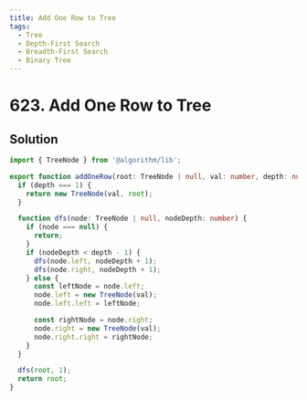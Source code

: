 ```yaml
---
title: Add One Row to Tree
tags:
  - Tree
  - Depth-First Search
  - Breadth-First Search
  - Binary Tree
---
```


# 623. Add One Row to Tree

<Badges>
  <LevelBadge level="medium" />
  <TopicBadge name="Tree" slug="tree" />
  <TopicBadge name="Depth-First Search" slug="depth-first-search" />
  <TopicBadge name="Breadth-First Search" slug="breadth-first-search" />
  <TopicBadge name="Binary Tree" slug="binary-tree" />
</Badges>

## Solution

```typescript filename="solution.ts" copy
import { TreeNode } from '@algorithm/lib';

export function addOneRow(root: TreeNode | null, val: number, depth: number): TreeNode | null {
  if (depth === 1) {
    return new TreeNode(val, root);
  }

  function dfs(node: TreeNode | null, nodeDepth: number) {
    if (node === null) {
      return;
    }
    if (nodeDepth < depth - 1) {
      dfs(node.left, nodeDepth + 1);
      dfs(node.right, nodeDepth + 1);
    } else {
      const leftNode = node.left;
      node.left = new TreeNode(val);
      node.left.left = leftNode;

      const rightNode = node.right;
      node.right = new TreeNode(val);
      node.right.right = rightNode;
    }
  }

  dfs(root, 1);
  return root;
}
```

<ProblemLink
  codingSite="leetcode"
  href="https://leetcode.com/problems/add-one-row-to-tree"
  title="Add One Row to Tree"
/>
